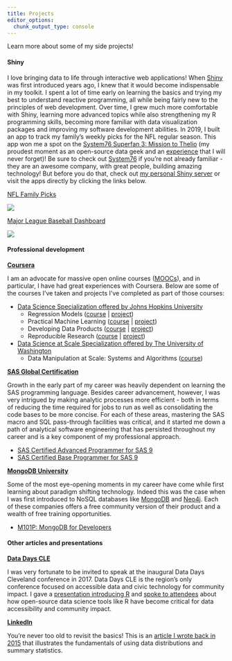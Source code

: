 ```yaml
---
title: Projects
editor_options: 
  chunk_output_type: console
---
```


Learn more about some of my side projects!

#### Shiny

I love bringing data to life through interactive web applications! When [Shiny](https://shiny.rstudio.com/) was first introduced years ago, I knew that it would become indispensable in my toolkit. I spent a lot of time early on learning the basics and trying my best to understand reactive programming, all while being fairly new to the principles of web development. Over time, I grew much more comfortable with Shiny, learning more advanced topics while also strengthening my R programming skills, becoming more familiar with data visualization packages and improving my software development abilities. In 2019, I built an app to track my family's weekly picks for the NFL regular season. This app won me a spot on the [System76 Superfan 3: Mission to Thelio](https://blog.system76.com/post/188835953849/winners-of-superfan-3-mission-to-thelio) (my proudest moment as an open-source data geek and an [experience](https://t.co/Cz50iQLTi6?amp=1) that I will never forget)! Be sure to check out [System76](https://system76.com/) if you're not already familiar - they are an awesome company, with great people, building amazing technology! But before you do that, check out <a href="https://shiny.dnegrey.com/" target="_blank">my personal Shiny server</a> or visit the apps directly by clicking the links below.

<a href="https://shiny.dnegrey.com/nfl-family-picks/" target="_blank">NFL Family Picks</a>

<a href="https://shiny.dnegrey.com/nfl-family-picks/" target=_blank><img src="shiny/nfl-family-picks.png"></a>

<a href="https://shiny.dnegrey.com/mlb-dashboard/" target="_blank">Major League Baseball Dashboard</a>

<a href="https://shiny.dnegrey.com/mlb-dashboard/" target=_blank><img src="shiny/mlb-dashboard.png"></a>

#### Professional development

**[Coursera](https://www.coursera.org/)**

I am an advocate for massive open online courses ([MOOCs](https://www.mooc.org/)), and in particular, I have had great experiences with Coursera. Below are some of the courses I've taken and projects I've completed as part of those courses:

* <a href="https://www.coursera.org/specializations/jhu-data-science" target="_blank">Data Science Specialization offered by Johns Hopkins University</a>
    * Regression Models (<a href="https://www.coursera.org/learn/regression-models" target="_blank">course</a> | <a href="https://s3.amazonaws.com/coursera-uploads/user-c6cf595c99876d33669f141e/973762/asst-4/0d9ca7c0880211e4b2a3c70a976aa8ad.pdf" target="_blank">project</a>)
    * Practical Machine Learning (<a href="https://www.coursera.org/learn/practical-machine-learning" target="_blank">course</a> | <a href="https://dnegrey.com/PML_CourseProject/writeup.html" target="_blank">project</a>)
    * Developing Data Products (<a href="https://www.coursera.org/learn/data-products" target="_blank">course</a> | <a href="https://dnegrey.shinyapps.io/courseProject/" target="_blank">project</a>)
    * Reproducible Research (<a href="https://www.coursera.org/learn/reproducible-research" target="_blank">course</a> | <a href="https://rpubs.com/dnegrey/45114" target="_blank">project</a>)
* <a href="https://www.coursera.org/specializations/data-science" target="_blank">Data Science at Scale Specialization offered by The University of Washington</a>
    * Data Manipulation at Scale: Systems and Algorithms (<a href="https://www.coursera.org/learn/data-manipulation" target="_blank">course</a>)

**[SAS Global Certification](https://www.sas.com/en_us/certification.html)**

Growth in the early part of my career was heavily dependent on learning the SAS programming language. Besides career advancement, however, I was very intrigued by making analytic processes more efficient - both in terms of reducing the time required for jobs to run as well as consolidating the code bases to be more concise. For each of these areas, mastering the SAS macro and SQL pass-through facilities was critical, and it started me down a path of analytical software engineering that has persisted throughout my career and is a key component of my professional approach.

* <a href="https://www.youracclaim.com/badges/45a7f69e-7463-4755-96d3-a16cae7a1b3b/public_url" target="_blank">SAS Certified Advanced Programmer for SAS 9</a>
* <a href="https://www.youracclaim.com/badges/d5bd42b0-ffc5-48ec-b1be-b3e2fcabaee5/public_url" target="_blank">SAS Certified Base Programmer for SAS 9</a>

**[MongoDB University](https://university.mongodb.com/)**

Some of the most eye-opening moments in my career have come while first learning about paradigm shifting technology. Indeed this was the case when I was first introduced to NoSQL databases like [MongoDB](https://www.mongodb.com/) and [Neo4j](https://neo4j.com/). Each of these companies offers a free community version of their product and a wealth of free training opportunities.

* <a href="https://university.mongodb.com/courses/M101P/about" target="_blank">M101P: MongoDB for Developers</a>

#### Other articles and presentations

**[Data Days CLE](https://www.datadayscle.org/)**

I was very fortunate to be invited to speak at the inaugural Data Days Cleveland conference in 2017. Data Days CLE is the region’s only conference focused on accessible data and civic technology for community impact. I gave a <a href="https://dnegrey.com/dataDaysCLE/main.html" target="_blank">presentation introducing R</a> and <a href="https://youtu.be/Ls7WpDdzV18" target="_blank">spoke to attendees</a> about how open-source data science tools like R have become critical for data accessibility and community impact.

**[LinkedIn](https://linkedin.com/in/dnegrey/)**

You're never too old to revisit the basics! This is an <a href="https://www.linkedin.com/pulse/describing-your-data-understanding-distributions-dan-negrey" target="_blank">article I wrote back in 2015</a> that illustrates the fundamentals of using data distributions and summary statistics.
